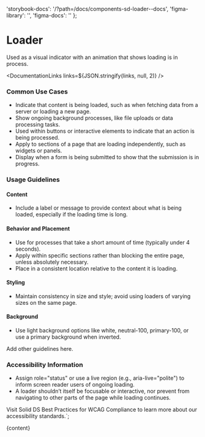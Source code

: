 

  'storybook-docs': '/?path=/docs/components-sd-loader--docs',
  'figma-library': '',
  'figma-docs': ''
};

# Loader

Used as a visual indicator with an animation that shows loading is in process.

<DefaultStory />

<DocumentationLinks links=${JSON.stringify(links, null, 2)} />

### Common Use Cases

- Indicate that content is being loaded, such as when fetching data from a server or loading a new page.
- Show ongoing background processes, like file uploads or data processing tasks.
- Used within buttons or interactive elements to indicate that an action is being processed.
- Apply to sections of a page that are loading independently, such as widgets or panels.
- Display when a form is being submitted to show that the submission is in progress.

### Usage Guidelines

#### Content

- Include a label or message to provide context about what is being loaded, especially if the loading time is long.

#### Behavior and Placement

- Use for processes that take a short amount of time (typically under 4 seconds).
- Apply within specific sections rather than blocking the entire page, unless absolutely necessary.
- Place in a consistent location relative to the content it is loading.

#### Styling

- Maintain consistency in size and style; avoid using loaders of varying sizes on the same page.

#### Background

- Use light background options like white, neutral-100, primary-100, or use a primary background when inverted.

Add other guidelines here.

### Accessibility Information

- Assign role="status" or use a live region (e.g., aria-live="polite") to inform screen reader users of ongoing loading.
- A loader shouldn’t itself be focusable or interactive, nor prevent from navigating to other parts of the page while loading continues.

Visit <sd-link href="https://www.figma.com/design/YDktJcseQIIQbsuCpoKS4V/Component-Docs?node-id=10708-5011&t=Z1FxSGWkmXG5r5sw-4" target="_blank">Solid DS Best Practices for WCAG Compliance</sd-link> to learn more about our accessibility standards.`;

<Meta title="Components/sd-loader/Overview" />

<OverviewFormatter story={SdLoaderStories.Default}>{content}</OverviewFormatter>
